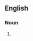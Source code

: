 {{also|showstoppers|show-stoppers}}

==English==

===Noun===
{{head|en|noun plural form}}

# {{plural of|show stopper|lang=en}}